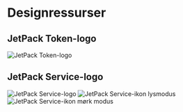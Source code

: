 # Designressurser

## JetPack Token-logo

![JetPack Token-logo](/images/jetpack.svg)

## JetPack Service-logo

![JetPack Service-logo](/images/jetpack_image.png)
![JetPack Service-ikon lysmodus](/images/jetpack_logo.svg)
![JetPack Service-ikon mørk modus](/images/jetpack_logo_dark.svg)